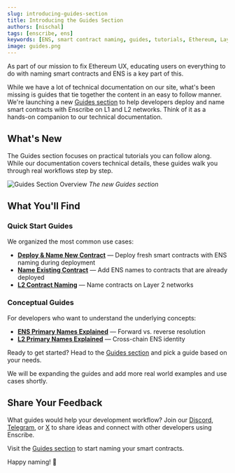 ```yaml
---
slug: introducing-guides-section
title: Introducing the Guides Section
authors: [nischal]
tags: [enscribe, ens]
keywords: [ENS, smart contract naming, guides, tutorials, Ethereum, Layer 2, documentation, tutorials]
image: guides.png
---
```


As part of our mission to fix Ethereum UX, educating users on everything to do with naming smart contracts and ENS is a key part of this.

While we have a lot of technical documentation on our site, what's been missing is guides that tie together the content in an easy to follow manner. We're launching a new [Guides section](/guides) to help developers deploy and name smart contracts with Enscribe on L1 and L2 networks. Think of it as a hands-on companion to our technical documentation.

## What's New

The Guides section focuses on practical tutorials you can follow along. While our documentation covers technical details, these guides walk you through real workflows step by step.

![Guides Section Overview](guides.png)
*The new Guides section*

## What You'll Find

### Quick Start Guides

We organized the most common use cases:

- [**Deploy & Name New Contract**](/guides/how-to-guides/deploy-and-name-smart-contract) — Deploy fresh smart contracts with ENS naming during deployment
- [**Name Existing Contract**](/guides/how-to-guides/name-existing-smart-contract) — Add ENS names to contracts that are already deployed  
- [**L2 Contract Naming**](/guides/how-to-guides/name-contract-l2-networks) — Name contracts on Layer 2 networks

### Conceptual Guides

For developers who want to understand the underlying concepts:

- [**ENS Primary Names Explained**](/guides/concepts/ens-primary-names-explained) — Forward vs. reverse resolution
- [**L2 Primary Names Explained**](/guides/concepts/l2-primary-names-explained) — Cross-chain ENS identity

Ready to get started? Head to the [Guides section](/guides) and pick a guide based on your needs.

We will be expanding the guides and add more real world examples and use cases shortly. 


## Share Your Feedback

What guides would help your development workflow? Join our [Discord](https://discord.gg/8QUMMdS5GY), [Telegram](https://t.me/enscribers), or [X](https://x.com/enscribe_) to share ideas and connect with other developers using Enscribe.

Visit the [Guides section](/guides) to start naming your smart contracts.

Happy naming! 🚀